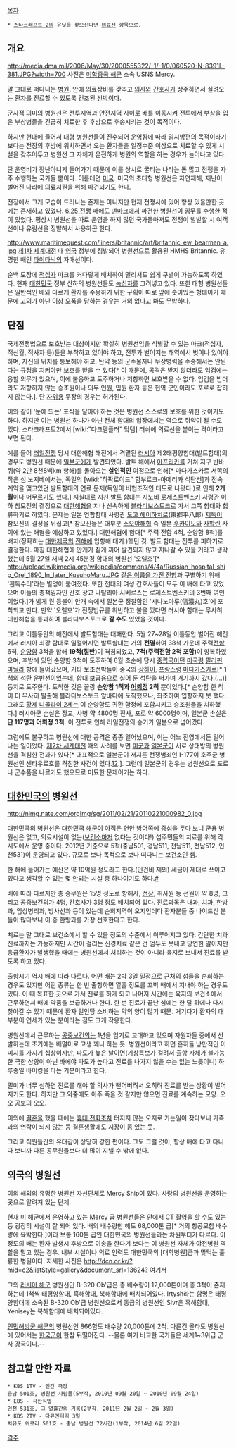 [[목차]]
 * [[스타크래프트 2]]의 유닛을 찾으신다면 [[의료선]] 항목으로.

== 개요 ==
http://media.dma.mil/2006/May/30/2000555322/-1/-1/0/060520-N-8391L-381.JPG?width=700
사진은 [[미합중국 해군]] 소속 USNS Mercy.

말 그대로 떠다니는 [[병원]]. 안에 의료장비를 갖추고 [[의사]]와 [[간호사]]가 상주하면서 실려오는 [[환자]]를 진료할 수 있도록 건조된 [[선박]]이다. 

군사적 의미의 병원선은 전투지역과 안전지역 사이로 배를 이동시켜 전투에서 부상을 입은 부상병들을 긴급히 치료한 후 후방으로 후송시키는 것이 목적이다. 

하지만 현대에 들어서 대형 병원선들이 진수되어 운영됨에 따라 임시방편의 목적이라기 보다는 전장의 후방에 위치하면서 오는 환자들을 일정수준 이상으로 치료할 수 있게 시설을 갖추어두고 병원선 그 자체가 온전하게 병원의 역할을 하는 경우가 늘어나고 있다. 

단 운영비가 장난아니게 들어가기 때문에 이를 상시로 굴리는 나라는 돈 많고 전쟁을 자주 수행하는 국가들 뿐이다. 이를테면 [[미국]]. 미국의 초대형 병원선은 자연재해, 재난이 벌어진 나라에 의료지원을 위해 파견되기도 한다.

전장에서 크게 모습이 드러나는 존재는 아니지만 현재 전쟁사에 있어 항상 있을만한 곳에는 존재하고 있었다. [[6.25 전쟁]] 때에도 [[덴마크]]에서 파견한 병원선이 임무를 수행한 적이 있었다. 평상시 병원선을 따로 운영을 하지 않던 국가들마저도 전쟁이 발발할 시 여객선이나 유람선을 징발해서 사용하곤 한다.

http://www.maritimequest.com/liners/britannic/art/britannic_ew_bearman_a.jpg
[[제1차 세계대전]] 때 [[영국]] 정부에 징발되어 병원선으로 활용된 HMHS Britannic. 유명한 배인 [[타이타닉]]의 자매선이다.

순백 도장에 [[적십자]] 마크를 커다랗게 배치하여 멀리서도 쉽게 구별이 가능하도록 하였다. 현재 [[대한민국]] 정부 산하의 병원선들도 [[녹십자]]를 그려넣고 있다. 또한 대형 병원선들은 일반적인 배와 다르게 환자를 수용하기 위한 구획이 따로 앞에 솟아있는 형태이기 때문에 고의가 아닌 이상 [[오폭]]을 당하는 경우는 거의 없다고 봐도 무방하다. 

== 단점 ==
국제전쟁법으로 보호받는 대상이지만 확실히 병원선임을 식별할 수 있는 마크(적십자, 적신월, 적사자 등)들을 부착하고 있어야 하고, 전투가 벌어지는 해역에서 벗어나 있어야 하며, 자신의 위치를 통보해야 하고, 탄약 등의 군수물자나 무장병력을 수송해서는 안된다는 규정을 지켜야만 보호를 받을 수 있다[* 이 때문에, 공격은 받지 않더라도 임검에는 응할 의무가 있으며, 이에 불응하고 도주하거나 저항하면 보호받을 수 없다. 임검을 받더라도 저항하지 않는 승조원이나 의무 인원, 입원 환자 등은 현역 군인이라도 포로로 잡히지 않는다.]. 단 [[자위]]용 무장의 경우는 허가된다.

이와 같이 '눈에 띄는' 표식을 달아야 하는 것은 병원선 스스로의 보호를 위한 것이기도 하다. 하지만 이는 병원선 하나가 아닌 전체 함대의 입장에서는 역으로 쥐약이 될 수도 있다. 스타크래프트2에서 [wiki:"다크템플러" 닼템] 러쉬에 의료선을 붙이는 격이라고 보면 된다.

예를 들어 [[러일전쟁]] 당시 대한해협 해전에서 격멸된 [[러시아]] 제2태평양함대(발트함대)의 경우도 병원선 때문에 [[일본군]]에게 발견되었다. 발트 해에서 [[아프리카]]를 거쳐 지구 반바퀴(약 2만 8천8백km 항해)를 돌아오는 '''살인적인''' 여정으로 인해[* 마다가스카르 서쪽의 작은 섬 노지베에서는, 독일의 [wiki:"하팍로이드" 함부르크-아메리카 석탄선]과 전속 계약을 맺고있던 발트함대의 연료 문제(독일이 비협조적인 태도로 나왔다.)로 인해 '''2개월'''이나 머무르기도 했다.] 지칠대로 지친 발트 함대는 [[지노비 로제스트벤스키]] 사령관 이하 참모진의 결정으로 [[대한해협]]을 지나 신속하게 [[블라디보스토크]]로 가서 그쪽 함대와 합류하기로 하였다. 문제는 일본 연합함대 사령관 [[도고 헤이하치로]](東鄕平八郞) [[제독]]이 참모진의 결정을 뒤집고[* 참모진들은 대부분 [[소오야해협]] 즉 일본 [[홋카이도]]와 [[사할린]] 사이에 있는 해협을 예상하고 있었다.] 대한해협에 함대[* 주력 전함 4척, 순양함 8척]를 배치(정확히는 [[대한제국]]의 [[진해]]에 입항해 대기.)했던 것. 발트 함대는 전투를 피하기로 결정한다. 마침 대한해협에 안개가 짙게 끼어 발견되지 않고 지나갈 수 있을 거라고 생각했는데 5월 27일 새벽 2시 45분경 함대의 병원선 '오렐호'[* http://upload.wikimedia.org/wikipedia/commons/4/4a/Russian_hospital_ship_Orel_1890_In_later_KusuhoMaru.JPG [http://en.m.wikipedia.org/wiki/Russian_battleship_Oryol 같은 이름을 가진 전함]과 구별하기 위해 '흰독수리'라는 별명이 붙여졌다. 또한 전대의 여성 간호사들이 모두 이 배에 타고 있었으며 이들의 총책임자인 간호 장교 나탈리아 시베르스는 로제스트벤스키의 3번째 여인이었다.]가 밝게 켠 등불이 안개 속에서 일본군 정찰함인 '시나노마루(信濃丸)호'에 포착되고 만다. 만약 '오렐호'가 전쟁법규를 위반하고 불을 껐다면 러시아 함대는 무사히 대한해협을 통과하여 블라디보스토크로 '''갈 수도''' 있었을 것이다.

그리고 이틀동안의 해전에서 발트함대는 대패한다. 5월 27~28일 이틀동안 벌어진 해전에서 러시아 최강 함대로 일컬어지던 발트함대는 거의 '''전멸'''하여 38척 가운데 주력[[전함]] 6척, [[순양함]] 3척을 합해 '''19척(절반)'''이 격침되었고, '''7척(주력전함 2척 포함)'''이 항복하였으며, 후방에 있던 순양함 3척이 도주하여 6월 초순에 당시 [[중립국]]이던 [[미국]]령 [[필리핀]] [[마닐라]] 항에 들어갔으며, 기타 보조선박들이 중국의 [[상하이]], [[프랑스]]령 [[마다가스카르]][* 1척의 [[석탄]] 운반선이었는데, 함대 보급용으로 실어 둔 석탄을 써가며 거기까지 갔다.(...)] 등지로 도주한다. 도착한 것은 꼴랑 '''순양함 1척과 [[어뢰정]] 2척''' 뿐이었다.[* 순양함 한 척이 더 무사히 탈출해 블라디보스토크 앞바다에 도착했으나, 좌초하여 입항하지 못 했다. 그래도 [[황제]] [[니콜라이 2세]]는 이 순양함도 귀환 함정에 포함시키고 승조원들을 치하했다.] 러시아군 손실은 장교, 사병 약 4800명 전사, 포로 약 6000명이며, 일본군 손실은 '''단 117명과 어뢰정 3척.''' 이 전투로 인해 러일전쟁의 승기가 일본으로 넘어갔다. 

그럼에도 불구하고 병원선에 대한 공격은 종종 일어났으며, 이는 어느 진영에서든 일어나는 일이었다. [[제2차 세계대전]] 때의 사례를 보면 [[미군]]과 [[일본군]]이 서로 상대방의 병원선을 격침한 전과가 있다[* 대표적으로 일본군이 저지른 전쟁범죄인 I-177이 호주군 병원선인 센타우르호를 격침한 사건이 있다.[http://www.awm.gov.au/encyclopedia/centaur/][http://www.awm.gov.au/encyclopedia/centaur/].]. 그런데 일본군의 경우는 병원선으로 포로나 군수품을 나르기도 했으므로 미묘한 문제이기는 하다.

== [[대한민국]]의 병원선 ==
http://nimg.nate.com/orgImg/sg/2011/02/21/20110221000982_0.jpg

대한민국의 병원선은 [[대한민국 해군]]이 아직은 연안 방어쪽에 중심을 두다 보니 군용 병원선은 없고, 의료시설이 없는([[보건소]]마저 없다는 것이다!) 섬주민들의 치료를 위해 각 시도에서 운영 중이다. 2012년 기준으로 5척(충남501, 경남511, 전남511, 전남512, 인천531)이 운영되고 있다. 규모로 보나 목적으로 보나 떠다니는 보건소인 셈.

한 해에 들어가는 예산은 약 10억원 정도라고 한다.(인건비 제외) 세금이 제대로 쓰이고 있다고 생각할 수 있는 몇 안되는 시설 중 하나이기도 하다.[http://www.newsis.com/ar_detail/view.html?ar_id=NISX20120503_0011077531&cID=10201&pID=10200 #]

배에 따라 다르지만 총 승무원은 15명 정도로 항해사, [[선장]], 취사원 등 선원이 약 8명, 그리고 공중보건의가 4명, 간호사가 3명 정도 배치되어 있다. 진료과목은 내과, 치과, 한방과, 임상병리과, 방사선과 등이 있는데 순회지역이 오지인데다 환자분들 중 나이드신 분들이 많다보니 이 중 한방과를 가장 선호한다고 한다. 

치료는 말 그대로 보건소에서 할 수 있을 정도의 수준에서 이루어지고 있다. 간단한 치과진료까지는 가능하지만 시간이 걸리는 신경치료 같은 건 엄두도 못내고 당연한 말이지만 응급환자가 발생했을 때에는 병원선에서 처리하는 것이 아니라 육지로 보내서 진료를 받도록 하고 있다. 

출항시기 역시 배에 따라 다르다. 어떤 배는 2박 3일 일정으로 근처의 섬들을 순회하는 경우도 있지만 어떤 종류는 한 번 출항하면 열흘 정도를 꼬박 배에서 지내야 하는 경우도 있다. 이 때 목표한 곳으로 가서 진료를 하게 되고 나머지 시간에는 육지의 보건소에서 근무하면서 배에 약품을 보급하거나 한다. 한 번 진료가 끝난 섬에는 한 달 뒤에나 다시 찾아갈 수 있기 때문에 환자 일인당 소비하는 약의 양이 많기 때문. 거기다가 환자의 대부분이 연세가 있는 분이라는 점도 크게 작용한다.

병원선에서 근무하는 [[공중보건의]]는 1년을 임기로 교대하고 있으며 자원자들 중에서 선발하는데 초기에는 배멀미로 고생 꽤나 하는 듯. 병원선이라고 하면 흔히들 낭만적인 이미지를 가지기 십상이지만, 파도가 높은 날이면(기상특보가 걸려서 출항 자체가 불가능한 극한 상항이 아닌 바에야 파도가 높다고 진료를 나가지 않을 수는 없는 노릇이니) 하루종일 바이킹을 타는 기분이라고 한다.  

멀미가 너무 심하면 진료를 해야 할 의사가 뻗어버려서 오히려 진료를 받는 상황이 벌어지기도 한다. 하지만 그 와중에도 아주 죽을 것 같지만 않으면 진료를 계속하는 모양. 오오 공보의 오오. 

이외에 [[결혼]]을 했을 때에는 [[휴대 전화]]조차 터지지 않는 오지로 가는일이 잦다보니 가족과의 연락이 되지 않는 등 결혼생활에도 지장이 좀 있는 듯.

그리고 직원들간의 유대감이 상당히 강한 편이다. 그도 그럴 것이, 항상 배에 타고 다니다 보니까 다른 공무원들보다 더 많이 지낼 수 밖에 없다. 

== 외국의 병원선 ==
이외 해외의 유명한 병원선 자선단체로 Mercy Ship이 있다. 사랑의 병원선을 운영하는 곳으로 알려져 있는 단체. 

현재 미 해군에서 운영하고 있는 Mercy 급 병원선들은 안에서 CT 촬영을 할 수도 있는 등 굉장히 시설이 잘 되어 있다. 배의 배수량만 해도 68,000톤 급[* 거의 항공모함 배수량에 육박한다.]이라 보통 160톤 급인 대한민국의 병원선들과는 차원부터가 다르다. 이 정도의 배는 환자 발생시 후방으로 이송을 한다기 보다는 이 병원선 자체가 야전병원 역할을 맡고 있는 경우. 내부 시설이나 의료 인력도 대한민국의 [대학병원]급과 맞먹는 훌륭한 병원이다. 자세한 사진은 [[http://dcn.or.kr/?mid=c2&listStyle=gallery&document_srl=13624? 여기서]]

그외 [[러시아 해군]] 병원선인 B-320 Ob'급은 총 배수량이 12,000톤이며 총 3척이 존재하는데 1척씩 태평양함대, 흑해함대, 북해함대에 배치되어있다.
Irtysh라는 함명은 태평양함대에 소속된 B-320 Ob'급 병원선으로서 동급의 병원선인 Sivr은 흑해함대, Yenisey는 북해함대에 배치되어있다.

[[인민해방군 해군]]의 병원선인 866함도 배수량 20,000톤에 2척. 다른건 몰라도 병원선에 있어서는 [[한국군]]이 한참 뒤떨어진다. --물론 여기 비교한 국가들은 세계1~3위급 군사 강국이다.--

== 참고할 만한 자료 ==
 * KBS 1TV - 인간 극장
 충남 501호, 병원선 사람들(5부작, 2010년 09월 20일 ~ 2010년 09월 24일)
 * EBS - 극한직업
 인천 531호, 그 열흘간의 기록(2부작, 2011년 2월 2일 ~ 2월 3일)
 * KBS 2TV - 다큐멘터리 3일
 치유도 위로리 501호 - 충남 병원선 72시간(1부작, 2014년 6월 22일)
[[각주]]
